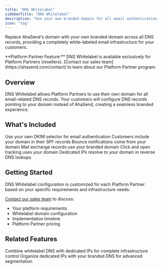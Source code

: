 ```yaml
---
title: "DNS Whitelabel"
sidebarTitle: "DNS Whitelabel"
description: "Use your own branded domain for all email authentication and tracking records"
icon: "tag"
---
```


Replace AhaSend's domain with your own branded domain across all DNS records, providing a completely white-labeled email infrastructure for your customers.

<Tip>
**Platform Partner Feature:** DNS Whitelabel is available exclusively for Platform Partners (resellers). [Contact our sales team](https://ahasend.com/contact) to learn about our Platform Partner program.
</Tip>

## Overview

DNS Whitelabel allows Platform Partners to use their own domain for all email-related DNS records. Your customers will configure DNS records pointing to your domain instead of AhaSend, creating a seamless branded experience.

## What's Included

<CardGroup cols={2}>
  <Card title="Custom DKIM Selector" icon="key">
    Use your own DKIM selector for email authentication
  </Card>
  
  <Card title="SPF Host" icon="shield-check">
    Customers include your domain in their SPF records
  </Card>
  
  <Card title="Return-Path Host" icon="reply">
    Bounce notifications come from your domain
  </Card>
  
  <Card title="MX Host" icon="envelope">
    Mail exchange records use your branded domain
  </Card>
  
  <Card title="Tracking Host" icon="chart-line">
    Click and open tracking uses your domain
  </Card>
  
  <Card title="Reverse DNS" icon="arrows-rotate">
    Dedicated IPs resolve to your domain in reverse DNS lookups
  </Card>
</CardGroup>

## Getting Started

DNS Whitelabel configuration is customized for each Platform Partner based on your specific requirements and infrastructure needs.

[Contact our sales team](https://ahasend.com/contact) to discuss:
- Your platform requirements
- Whitelabel domain configuration
- Implementation timeline
- Platform Partner pricing

## Related Features

<CardGroup cols={2}>
  <Card title="Dedicated IPs" icon="location-dot" href="/scale/dedicated-ips">
    Combine whitelabel DNS with dedicated IPs for complete infrastructure control
  </Card>
  
  <Card title="IP Pools" icon="layer-group" href="/scale/ip-pools">
    Organize dedicated IPs with your branded DNS for advanced segmentation
  </Card>
</CardGroup>